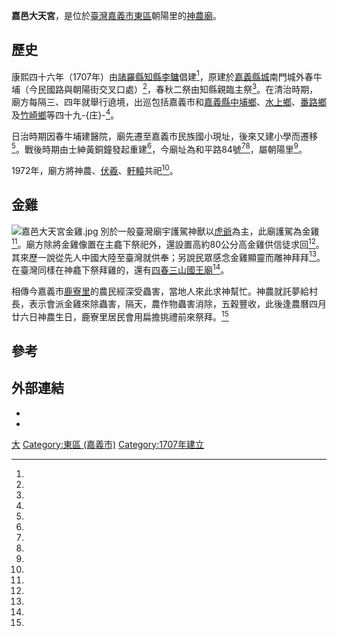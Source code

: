 {{coord|23.476208|120.457698|display=title}}
{{東亞廟宇
| name =嘉邑大天宮
| img =File:嘉邑大天宮.jpg
| img_capt =
| image_width = 250px
| location = {{TWN}}[[嘉義市|嘉義市]][[東區_(嘉義市)|東區]]朝陽里和平路84號
| god = 神農大帝
| type =
| struct =
| open_year =康熙四十六年（1707年）
| cere_date =農曆四月廿六
|}}
'''嘉邑大天宮'''，是位於[[臺灣|臺灣]][[嘉義市|嘉義市]][[東區_(嘉義市)|東區]]朝陽里的[[神農廟|神農廟]]。

==歷史==
康熙四十六年（1707年）由[[諸羅縣|諸羅縣]][[知縣|知縣]][[李鏞|李鏞]]倡建<ref name="丁偉杰"/>，原建於[[嘉義縣城|嘉義縣城]]南門城外春牛埔（今民國路與朝陽街交叉口處）<ref name="呂素麗1"/>，春秋二祭由知縣親臨主祭<ref name="李承穎"/>。在清治時期，廟方每隔三、四年就舉行遶境，出巡包括嘉義市和[[嘉義縣|嘉義縣]][[中埔鄉|中埔鄉]]、[[水上鄉|水上鄉]]、[[番路鄉|番路鄉]]及[[竹崎鄉|竹崎鄉]]等四十九-{庄}-<ref name="呂素麗2"/>。

日治時期因春牛埔建醫院，廟先遷至嘉義市民族國小現址，後來又建小學而遷移<ref name="呂素麗1"/>。戰後時期由士紳黃銅鐘發起重建<ref name="呂素麗2"/>，今廟址為和平路84號<ref name="丁偉杰"/><ref name="呂素麗2"/>，屬朝陽里<ref name="蘇泰安"/>。

1972年，廟方將神農、[[伏羲|伏羲]]、[[黃帝|軒轅]]共祀<ref name="李承穎"/>。

==金雞==
[[File:嘉邑大天宮金雞.jpg|thumb]]
別於一般臺灣廟宇護駕神獸以[[虎爺|虎爺]]為主，此廟護駕為金雞<ref name="呂素麗1"/>。廟方除將金雞像置在主龕下祭祀外，還設置高約80公分高金雞供信徒求回<ref name="丁偉杰"/>。其來歷一說從先人中國大陸至臺灣就供奉；另說民眾感念金雞顯靈而雕神拜拜<ref name="呂素麗1"/>。在臺灣同樣在神龕下祭拜雞的，還有[[四春三山國王廟|四春三山國王廟]]<ref name="邱芷柔"/>。

相傳今嘉義市[[鹿寮里_(嘉義市)|鹿寮里]]的農民經深受蟲害，當地人來此求神幫忙。神農就託夢給村長，表示會派金雞來除蟲害，隔天，農作物蟲害消除，五穀豐收，此後逢農曆四月廿六日神農生日，鹿寮里居民會用扁擔挑禮前來祭拜。<ref name="呂素麗1"/>

== 參考 ==
{{Reflist|35em|refs =

<ref name="丁偉杰">{{Cite news|url=https://news.ltn.com.tw/news/society/paper/1074565|title=《嘉邑大天宮》摸金雞神 搶好彩頭|author=丁偉杰|language=zh-tw|newspaper=自由時報|date=2017-01-29|accessdate=2021-01-07|archive-date=2018-12-15|archive-url=https://web.archive.org/web/20181215092946/http://news.ltn.com.tw/news/society/paper/1074565|dead-url=no}}</ref>

<ref name="蘇泰安">{{Cite news|url=https://www.epochtimes.com/b5/11/5/17/n3259790.htm|title=朝陽里六星計畫社區聯合治安會報|author=蘇泰安|language=zh-tw|newspaper=大紀元時報|date=2011-05-17|accessdate=2021-01-07}}</ref>

<ref name="李承穎">{{Cite news|url=https://udn.com/news/story/7326/4587837|title=寺廟巡禮／嘉市大天宮 鮮花為神農祝壽|author=李承穎|language=zh-tw|newspaper=聯合報|date=2020-05-25|accessdate=2021-01-07|archive-date=2020-11-27|archive-url=https://web.archive.org/web/20201127090103/https://udn.com/news/story/7326/4587837|dead-url=no}}</ref>

<ref name="呂素麗1">{{Cite news|url=|title=金雞護駕 嘉市五穀王廟別具一格|author=呂素麗|language=zh-tw|newspaper=中國時報|date=2000-09-15|accessdate=}}</ref>

<ref name="呂素麗2">{{Cite news|url=|title=大天宮出巡人人福氣啦！神農大帝跨縣市遶境四十九庄頭八十多年來盛事祈求國泰民安|author=呂素麗|language=zh-tw|newspaper=中國時報 |date=1997-05-10|accessdate=}}</ref>

<ref name="邱芷柔">{{Cite news|url=https://news.ltn.com.tw/news/life/breakingnews/3480137|title=這裡不是拜虎爺！潮州三山國王廟120公分「雞爺」霸氣亮|author=邱芷柔|language=zh-tw|newspaper=自由時報|date=2021-03-26|accessdate=2022-04-13|archive-date=2022-04-13|archive-url=https://web.archive.org/web/20220413035827/https://news.ltn.com.tw/news/life/breakingnews/3480137|dead-url=no}}</ref>
}}

{{Clear}}
{{Portal bar|臺灣|道教|border=no}}

==外部連結==
{{commonscat|Chiayi City Daten Temple}}
*{{facebook|daten.temple}}
*{{Official site|www.daten.org.tw}}
[[Category:嘉義市神農廟|大]]
[[Category:東區_(嘉義市)|Category:東區 (嘉義市)]]
[[Category:1707年建立|Category:1707年建立]]